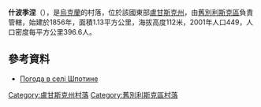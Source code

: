 {{coord|49|10|57|N|39|11|29|E|scale:100000|display=title}}

'''什波季涅'''（{{lang-uk|Шпотине}}），是[[烏克蘭|烏克蘭]]的村落，位於該國東部[[盧甘斯克州|盧甘斯克州]]，由[[舊別利斯克區|舊別利斯克區]]負責管轄，始建於1856年，面積1.13平方公里，海拔高度112米，2001年人口449，人口密度每平方公里396.6人。

==參考資料==
* [http://weather.in.ua/ua/lyganskaja/29149 Погода в селі Шпотине] {{Wayback|url=http://weather.in.ua/ua/lyganskaja/29149 |date=20200329222924 }}

{{DEFAULTSORT:Шпотине}}
[[Category:盧甘斯克州村落|Category:盧甘斯克州村落]]
[[Category:舊別利斯克區村落|Category:舊別利斯克區村落]]


{{Luhansk-geo-stub}}